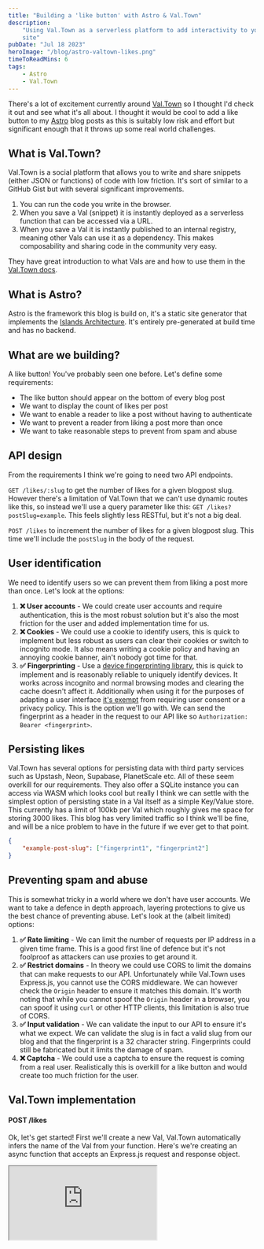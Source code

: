 ```yaml
---
title: "Building a 'like button' with Astro & Val.Town"
description:
    "Using Val.Town as a serverless platform to add interactivity to your Astro
    site"
pubDate: "Jul 18 2023"
heroImage: "/blog/astro-valtown-likes.png"
timeToReadMins: 6
tags:
    - Astro
    - Val.Town
---
```



There's a lot of excitement currently around [Val.Town](https://val.town/) so I
thought I'd check it out and see what it's all about. I thought it would be cool
to add a like button to my [Astro](https://astro.build) blog posts as this is
suitably low risk and effort but significant enough that it throws up some real
world challenges.

## What is Val.Town?

Val.Town is a social platform that allows you to write and share snippets
(either JSON or functions) of code with low friction. It's sort of similar to a
GitHub Gist but with several significant improvements.

1. You can run the code you write in the browser.
2. When you save a Val (snippet) it is instantly deployed as a serverless
   function that can be accessed via a URL.
3. When you save a Val it is instantly published to an internal registry,
   meaning other Vals can use it as a dependency. This makes composability and
   sharing code in the community very easy.

They have great introduction to what Vals are and how to use them in the
[Val.Town docs](https://docs.val.town/vals).

## What is Astro?

Astro is the framework this blog is build on, it's a static site generator that
implements the
[Islands Architecture](https://jasonformat.com/islands-architecture/). It's
entirely pre-generated at build time and has no backend.

## What are we building?

A like button! You've probably seen one before. Let's define some requirements:

-   The like button should appear on the bottom of every blog post
-   We want to display the count of likes per post
-   We want to enable a reader to like a post without having to authenticate
-   We want to prevent a reader from liking a post more than once
-   We want to take reasonable steps to prevent from spam and abuse

## API design

From the requirements I think we're going to need two API endpoints.

`GET /likes/:slug` to get the number of likes for a given blogpost slug. However
there's a limitation of Val.Town that we can't use dynamic routes like this, so
instead we'll use a query parameter like this: `GET /likes?postSlug=example`.
This feels slightly less RESTful, but it's not a big deal.

`POST /likes` to increment the number of likes for a given blogpost slug. This
time we'll include the `postSlug` in the body of the request.

## User identification

We need to identify users so we can prevent them from liking a post more than
once. Let's look at the options:

1. **❌ User accounts** - We could create user accounts and require
   authentication, this is the most robust solution but it's also the most
   friction for the user and added implementation time for us.
2. **❌ Cookies** - We could use a cookie to identify users, this is quick to
   implement but less robust as users can clear their cookies or switch to
   incognito mode. It also means writing a cookie policy and having an annoying
   cookie banner, ain't nobody got time for that.
3. **✅ Fingerprinting** - Use a
   [device fingerprinting library](https://www.npmjs.com/package/%2540fingerprintjs/fingerprintjs),
   this is quick to implement and is reasonably reliable to uniquely identify
   devices. It works across incognito and normal browsing modes and clearing the
   cache doesn't affect it. Additionally when using it for the purposes of
   adapting a user interface
   [it's exempt](https://www.iubenda.com/blog/device-fingerprinting-and-cookie-law/)
   from requiring user consent or a privacy policy. This is the option we'll go
   with. We can send the fingerprint as a header in the request to our API like
   so `Authorization: Bearer <fingerprint>`.

## Persisting likes

Val.Town has several options for persisting data with third party services such
as Upstash, Neon, Supabase, PlanetScale etc. All of these seem overkill for our
requirements. They also offer a SQLite instance you can access via WASM which
looks cool but really I think we can settle with the simplest option of
persisting state in a Val itself as a simple Key/Value store. This currently has
a limit of 100kb per Val which roughly gives me space for storing 3000 likes.
This blog has very limited traffic so I think we'll be fine, and will be a nice
problem to have in the future if we ever get to that point.

```json
{
    "example-post-slug": ["fingerprint1", "fingerprint2"]
}
```

## Preventing spam and abuse

This is somewhat tricky in a world where we don't have user accounts. We want to
take a defence in depth approach, layering protections to give us the best
chance of preventing abuse. Let's look at the (albeit limited) options:

1. **✅ Rate limiting** - We can limit the number of requests per IP address in
   a given time frame. This is a good first line of defence but it's not
   foolproof as attackers can use proxies to get around it.
2. **✅ Restrict domains** - In theory we could use CORS to limit the domains
   that can make requests to our API. Unfortunately while Val.Town uses
   Express.js, you cannot use the CORS middleware. We can however check the
   `Origin` header to ensure it matches this domain. It's worth noting that
   while you cannot spoof the `Origin` header in a browser, you can spoof it
   using `curl` or other HTTP clients, this limitation is also true of CORS.
3. **✅ Input validation** - We can validate the input to our API to ensure it's
   what we expect. We can validate the slug is in fact a valid slug from our
   blog and that the fingerprint is a 32 character string. Fingerprints could
   still be fabricated but it limits the damage of spam.
4. **❌ Captcha** - We could use a captcha to ensure the request is coming from
   a real user. Realistically this is overkill for a like button and would
   create too much friction for the user.

## Val.Town implementation

#### POST /likes

Ok, let's get started! First we'll create a new Val, Val.Town automatically
infers the name of the Val from your function. Here's we're creating an async
function that accepts an Express.js request and response object.

<IFrame
    src="https://www.val.town/embed/merlin.POSTLikes"
    title="Post Like"
    height={480}
    client:only="react"
/>

You'll also notice the `@username.val` syntax in the code, this is how we can
reference other Vals. The `@me` is a shorthand reference to the current user, in
our case it's equivalent to `@merlin`.

Here you can see we call a Val we created called `@me.auth` which checks the
rate limiting, Origin header and that a device fingerprint is provided in the
expected format.

We also check that the provided slug actually exists in our blog and that the
the req method is what we expect.

Right, now all that's out of the way we can actually persist the data. We can
just grab the state from our KV Val, modify it and re-save it. You can see we're
using `new Set()` and spreading back to an array to ensure our fingerprints are
unique. Finally we can return a 200 success response.

#### GET /likes?postSlug=example

<IFrame
    src="https://www.val.town/embed/merlin.GETLikes"
    title="Get Likes"
    height={445}
    client:only="react"
/>

The `GET` endpoint is pretty simple, we just grab the state from our KV Val and
return it as JSON.

#### Auth

<IFrame
    src="https://www.val.town/embed/merlin.auth"
    title="Auth"
    height={440}
    client:only="react"
/>

Here's a look at our `auth` Val. It also features a good example of how you can
leverage other people in the communities Vals, in this case we're using
`@stevekrouse.rateLimit` to rate limit requests.

#### Validating a post slug is valid

<IFrame
    src="https://www.val.town/embed/merlin.validatePostExists"
    title="validatePostExists"
    height={270}
    client:only="react"
/>

Validating a post slug is valid is a little more involved. My initial plan was
to create a webhook in Val.Town and call this everytime the site is deployed
with a list of valid slugs. This would decrease latency when validating but
digging into CI deploy tasks seemed like a potential rabbit hole so I decided to
just fetch the list of slugs from the blog itself. This means we have to make a
request to the blog every time we validate a slug, but I think that's fine if we
implement optimistic updates in the UI.

On the Astro side of things, this was delightfully easy to setup, I just created
a file in the pages directory that returns a JSON response of all the slugs.

```ts
// /src/pages/posts.json.ts
import { getCollection } from "astro:content";

const allBlogPosts = await getCollection("blog", ({ data }) => !data.draft);

export async function get() {
    return {
        body: JSON.stringify(allBlogPosts.map(({ slug }) => slug)),
    };
}
```

## Client side implementation

Finally we can implement the client side code. I won't go into too much detail
here as it's pretty standard React code, but feel free to browse the
[source code](https://github.com/MerlinMason/PersonalSite/blob/main/src/components/LikeButton.tsx)
if you're interested.

```tsx
<LikeButton slug={slug} client:visible />
```

We can include the `LikeButton` component in our blog posts as a dynamic island.
Using Astro's `client:visible` directive we ensure that the scripts for the
island and the API requests are only made as the user scrolls to the island,
reducing the initial page load time.

## Conclusion

So, how was it? I think generally I was impressed with Val.Town, in terms of the
friction of deploying a series of serverless functions it really can't get much
easier than this.

You could achieve the same thing with a similarly low amount of effort with
Vercel's KV store and NextJS, but if you're using an entirely static site like
Astro then Val.Town is a great option.

The editing experience in Val.Town is OK... They have syntax highlight and some
level of autocomplete and linting but it's not as good as VSCode and obviously
lacks something like CoPilot. I did find sometimes when working on multiple Vals
at once the linting would get out of sync and you'd have to refresh the page.

The debugging experience is also a little lacking, you can see the logs of your
Vals but you have to go to a different page to see them. It would be nice if you
could see the logs inline with the code.

I also think a highly simplified testing solution would be really handy where
you could provide a range of example inputs and expected outputs.

While there is a [Explore](https://www.val.town/trending) page on their site
it's somewhat limited and the search isn't great. I found I didn't have that
much opportunity to leverage other peoples Vals. At the moment you can't really
differentiate between Vals that are public so the community can reuse them and
Vals that are public but are just for the author to use.

All this being said, it's a new platform and I hear the team are on implementing
all sorts of new features so I'm confident it will improve over time.

There's a growing list of integrations with other platforms too, which may prove
useful. I think the fact you can schedule Vals to run might make it a useful
tool for quick and dirty data gathering and aggregating between platforms, a
problem nearly every startup has.

Amazing concept and I'm excited to see where it goes!

ps, I still love Astro ❤️

pps, Why not give the like button a go? 👇

